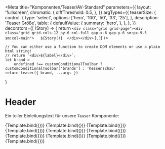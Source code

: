 

<Meta
    title="Komponenten/Teaser/AV-Standard"
    parameters={{
        layout: 'fullscreen',
        chromatic: {
            diffThreshold: 0.5,
        },
    }}
    argTypes={{
        teaserSize: {
            control: {
                type: 'select',
                options: ['hero', '100', '50', '33', '25'],
            },
            description: 'Teaser Größe',
            table: {
                defaultValue: {
                    summary: 'hero',
                },
            },
        },
    }}
    decorators={[
        (Story) => {
            return `<div class="grid grid-page"><div class="grid grid-cols-12 py-6 col-full gap-x-6 gap-y-6 sm:px-9.5 sm:col-main">  
                ${Story()} 
                </div></div>`
        },
    ]}
/>

    // You can either use a function to create DOM elements or use a plain html string!
    // return `<div>${label}</div>`;
    let brand =
        undefined !== customConditionalToolbar ? customConditionalToolbar['brands'] : 'hessenschau'
    return teaser({ brand, ...args })
}

# Header

Ein toller Einleitungstext für unsere `Teaser` Komponente:

<Canvas withToolbar>
    <Story name="Standard 50% Video" args={teaser50video.logicItem.includeModel}>
        {Template.bind({})}
    </Story>
    <Story name="Standard 25% Video" args={teaser25video.logicItem.includeModel}>
        {Template.bind({})}
    </Story>
    <Story name="Standard 50% Video Livestream" args={teaser50live.logicItem.includeModel}>
        {Template.bind({})}
    </Story>
    <Story name="Standard 25% Video Livestream" args={teaser25live.logicItem.includeModel}>
        {Template.bind({})}
    </Story>
    <Story name="Standard 50% Audio" args={teaser50audio.logicItem.includeModel}>
        {Template.bind({})}
    </Story>
    <Story name="Standard 25% Audio" args={teaser25audio.logicItem.includeModel}>
        {Template.bind({})}
    </Story>
    <Story name="Standard 50% Podcast" args={teaser50podcast.logicItem.includeModel}>
        {Template.bind({})}
    </Story>
    <Story name="Standard 25% Podcast" args={teaser25podcast.logicItem.includeModel}>
        {Template.bind({})}
    </Story>
    <Story
        name="Standard 50% Audio Livestream"
        args={teaser50audioLivestream.logicItem.includeModel}
    >
        {Template.bind({})}
    </Story>
    <Story
        name="Standard 25% Audio Livestream"
        args={teaser25audioLivestream.logicItem.includeModel}
    >
        {Template.bind({})}
    </Story>
</Canvas>
